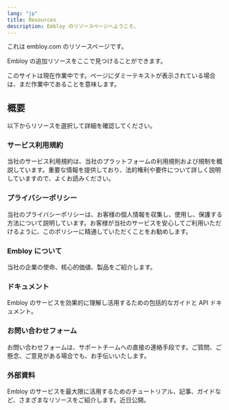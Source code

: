 ```yaml
---
lang: "jp"
title: Resources
description: Embloy のリソースページへようこそ。
---
```


これは embloy.com のリソースページです。

Embloy の追加リソースをここで見つけることができます。

<Callout>

このサイトは現在作業中です。ページにダミーテキストが表示されている場合は、まだ作業中であることを意味します。

</Callout>

## 概要

以下からリソースを選択して詳細を確認してください。

<div className="grid sm:grid-cols-2 gap-4 mt-6">

<Card href="/resources/terms">

### サービス利用規約

当社のサービス利用規約は、当社のプラットフォームの利用規則および規制を概説しています。重要な情報を提供しており、法的権利や要件について詳しく説明していますので、よくお読みください。

</Card>

<Card href="/resources/privacy">

### プライバシーポリシー

当社のプライバシーポリシーは、お客様の個人情報を収集し、使用し、保護する方法について説明しています。お客様が当社のサービスを安心してご利用いただけるように、このポリシーに精通していただくことをお勧めします。

</Card>

<Card href="https://about.embloy.com" target="_blank">

### Embloy について

当社の企業の使命、核心的価値、製品をご紹介します。

</Card>

<Card href="https://developers.embloy.com" target="_blank">

### ドキュメント

Embloy のサービスを効果的に理解し活用するための包括的なガイドと API ドキュメント。

</Card>

<Card href="/contact/   " disabled>

### お問い合わせフォーム

お問い合わせフォームは、サポートチームへの直接の連絡手段です。ご質問、ご懸念、ご意見がある場合でも、お手伝いいたします。

</Card>

<Card href="/resources/" disabled>

### 外部資料

Embloy のサービスを最大限に活用するためのチュートリアル、記事、ガイドなど、さまざまなリソースをご紹介します。近日公開。

</Card>

</div>
